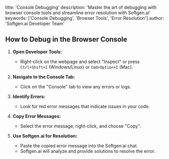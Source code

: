 title: 'Console Debugging'
description: 'Master the art of debugging with browser console tools and streamline error resolution with Softgen.ai'
keywords: ['Console Debugging', 'Browser Tools', 'Error Resolution']
author: 'Softgen.ai Developer Team'

## How to Debug in the Browser Console

1. **Open Developer Tools:**
   - Right-click on the webpage and select "Inspect" or press `Ctrl+Shift+I` (Windows/Linux) or `Cmd+Option+I` (Mac).

2. **Navigate to the Console Tab:**
   - Click on the "Console" tab to view any errors or logs.

3. **Identify Errors:**
   - Look for red error messages that indicate issues in your code.

4. **Copy Error Messages:**
   - Select the error message, right-click, and choose "Copy".

5. **Use Softgen.ai for Resolution:**
   - Paste the copied error message into the Softgen.ai chat.
   - Softgen.ai will analyze and provide solutions to resolve the error.